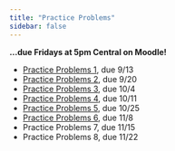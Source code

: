 ```yaml
---
title: "Practice Problems"
sidebar: false
---
```


**...due Fridays at 5pm Central on Moodle!**

- [Practice Problems 1](assignments/pp1.qmd), due 9/13
- [Practice Problems 2](assignments/pp2.qmd), due 9/20
- [Practice Problems 3](assignments/pp3.qmd), due 10/4
- [Practice Problems 4](assignments/pp4.qmd), due 10/11
- [Practice Problems 5](assignments/pp5.qmd), due 10/25
- [Practice Problems 6](assignments/pp6.qmd), due 11/8
- Practice Problems 7, due 11/15
- Practice Problems 8, due 11/22